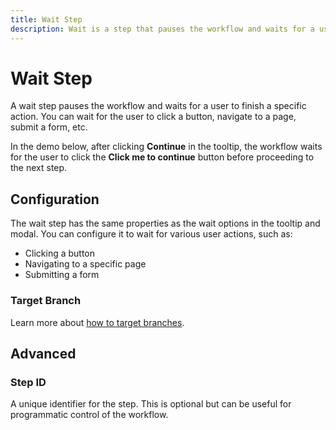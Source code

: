 ```yaml
---
title: Wait Step
description: Wait is a step that pauses the workflow and waits for a user to finish a specific action. You can wait for the user to click a button, navigate to a page, submit a form, etc.
---
```


# Wait Step

A wait step pauses the workflow and waits for a user to finish a specific action. You can wait for the user to click a button, navigate to a page, submit a form, etc.

In the demo below, after clicking **Continue** in the tooltip, the workflow waits for the user to click the **Click me to continue** button before proceeding to the next step.

## Configuration

The wait step has the same properties as the wait options in the tooltip and modal. You can configure it to wait for various user actions, such as:

- Clicking a button
- Navigating to a specific page
- Submitting a form



### Target Branch

Learn more about [how to target branches](/step-types/fork#targeting-branches).

## Advanced

### Step ID

A unique identifier for the step. This is optional but can be useful for programmatic control of the workflow.
